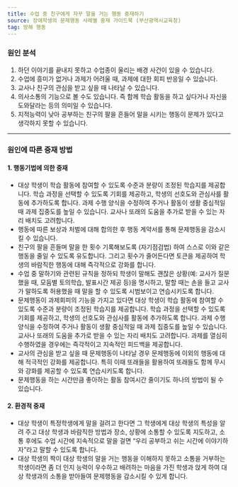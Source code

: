 ```yaml
---
title: 수업 중 친구에게 자꾸 말을 거는 행동 중재하기
source: 장애학생의 문제행동 사례별 중재 가이드북 (부산광역시교육청)
tag: 방해 행동
---
```


### 원인 분석

1. 하던 이야기를 끝내지 못하고 수업종이 울리는 배경 사건이 있을 수 있습니다.
2. 수업에 흥미가 없거나 과제가 어려울 때, 과제에 대한 회피 반응일 수 있습니다.
3. 교사나 친구의 관심을 받고 싶을 때 나타날 수 있습니다.
4. 의사소통의 기능으로 볼 수도 있습니다. 즉 함께 학습 활동을 하고 싶다거나 자신을 도와달라는 등의 의미일 수 있습니다.
5. 지적능력이 낮아 공부하는 친구의 팔을 흔들어 말을 시키는 행동이 문제가 있다고 생각하지 못할 수 있습니다.

---

### 원인에 따른 중재 방법

#### 1. 행동기법에 의한 중재

- 대상 학생이 학습 활동에 참여할 수 있도록 수준과 분량이 조정된 학습지를 제공합니다. 학습 과정을 선택할 수 있도록 기회를 제공하고, 학생의 선호도와 관심사를 활동에 추가하도록 합니다. 과제 수행 양식을 수정하여 주거나 활동이 생활 중심적일 때 과제 집중도를 높일 수 있습니다. 교사나 또래의 도움을 추가로 받을 수 있는 자리 배치도 고려합니다.
- 행동에 따른 보상과 처벌에 대해 합의한 후 행동 계약서를 통해 문제행동을 감소시킬 수 있습니다.
- 친구의 팔을 흔들며 말을 한 횟수 기록해보도록 (자기점검법) 하여 스스로 이와 같은 행동을 줄일 수 있도록 유도합니다. 그리고 횟수가 줄어든다면 토큰을 제공하여 학생의 바람직한 행동에 대해 즉각적으로 강화를 합니다.
- 수업 중 말하기와 관련된 규칙을 정하되 학생이 말해도 괜찮은 상황(예: 교사가 질문했을 때, 모둠별 토의학습, 발표시간 제공 등)을 명시하고, 말할 때는 손을 들고 교사가 말하도록 허용했을 때 말을 할 수 있도록 시범보이고 연습시키도록 합니다.
- 문제행동이 과제회피의 기능을 가지고 있다면 대상 학생이 학습 활동에 참여할 수 있도록 수준과 분량이 조정된 학습지를 제공합니다. 학습 과정을 선택할 수 있도록 기회를 제공하고, 학생의 선호도와 관심사를 활동에 추가하도록 합니다. 과제 수행 양식을 수정하여 주거나 활동이 생활 중심적일 때 과제 집중도를 높일 수 있습니다. 교사나 또래의 도움을 추가로 받을 수 있는 자리 배치도 고려합니다. 과제를 열심히 수행하였을 경우에는 즉각적이고 지속적인 피드백을 제공합니다.
- 교사의 관심을 받고 싶을 때 문제행동이 나타날 경우 문제행동에 이외의 행동에 대해 적극적인 강화를 제공합니다. 특히 이때 또래들을 활용하여 또래들도 함께 무시와 강화를 제공할 수 있도록 연습시키도록 합니다.
- 문제행동을 하는 시간만큼 좋아하는 활동 참여시간 줄이기도 하나의 방법이 될 수 있습니다.

#### 2. 환경적 중재

- 대상 학생이 특정학생에게 말을 걸려고 한다면 그 학생에게 대상 학생의 특성을 알려 주고 대상 학생과 바람직한 방법과 장소, 상황에 소통할 수 있도록 지도하고, 소통 후에도 수업 시간에 지속적으로 말을 걸면 “우리 공부하고 쉬는 시간에 이야기하자”라고 말할 수 있도록 합니다.
- 대상 학생의 짝이 대상 학생의 말을 거는 행동을 이해하지 못하고 소통을 거부하는 학생이라면 좀 더 인지 능력이 우수하고 배려하는 마음을 가진 학생과 앉게 하여 대상 학생과의 소통을 받아들여 문제행동을 감소시킬 수 있게 합니다.
